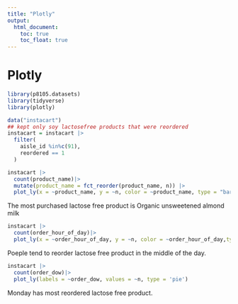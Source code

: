 ```yaml
---
title: "Plotly"
output: 
  html_document:
    toc: true
    toc_float: true
---
```


# Plotly

```r
library(p8105.datasets)
library(tidyverse)
library(plotly)
```
```r
data("instacart")
## kept only soy lactosefree products that were reordered
instacart = instacart |>
  filter(
    aisle_id %in%c(91),
    reordered == 1
  )

```

```r
instacart |> 
  count(product_name)|>
  mutate(product_name = fct_reorder(product_name, n)) |> 
  plot_ly(x = ~product_name, y = ~n, color = ~product_name, type = "bar", colors = "viridis")
```

The most purchased lactose free product is Organic unsweetened almond milk
```r
instacart |> 
  count(order_hour_of_day)|>
  plot_ly(x = ~order_hour_of_day, y = ~n, color = ~order_hour_of_day,type = 'scatter', mode = 'lines', colors = "viridis")
```

Poeple tend to reorder lactose free product in the middle of the day.
```r
instacart |> 
  count(order_dow)|>
  plot_ly(labels = ~order_dow, values = ~n, type = 'pie')
```

Monday has most reordered lactose free product.
